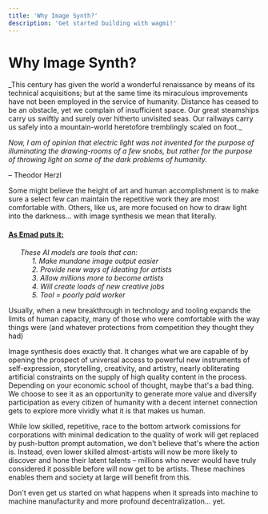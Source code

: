 ```yaml
---
title: 'Why Image Synth?'
description: 'Get started building with wagmi!'
---
```


# Why Image Synth?

<div style={{ border: '1px solid #888', padding: '1rem 2.5rem', textAlign: 'center', marginTop: '2rem', marginBottom: '3rem' }}>
_This century has given the world a wonderful renaissance by means of its technical acquisitions; but at the same time its miraculous improvements have not been employed in the service of humanity. Distance has ceased to be an obstacle, yet we complain of insufficient space. Our great steamships carry us swiftly and surely over hitherto unvisited seas. Our railways carry us safely into a mountain-world heretofore tremblingly scaled on foot._

_Now, I am of opinion that electric light was not invented for the purpose of illuminating the drawing-rooms of a few snobs, but rather for the purpose of throwing light on some of the dark problems of humanity._

– Theodor Herzl
</div>

Some might believe the height of art and human accomplishment is to make sure a select few can maintain the repetitive work they are most comfortable with. Others, like us, are more focused on how to draw light into the darkness... with image synthesis we mean that literally.

#### [As Emad puts it:](https://twitter.com/EMostaque/status/1569892586839490560)

&nbsp;&nbsp;&nbsp;&nbsp;&nbsp;&nbsp;_These AI models are tools that can:_<br />
&nbsp;&nbsp;&nbsp;&nbsp;&nbsp;&nbsp;&nbsp;&nbsp;&nbsp;&nbsp;&nbsp;&nbsp;_1. Make mundane image output easier_<br />
&nbsp;&nbsp;&nbsp;&nbsp;&nbsp;&nbsp;&nbsp;&nbsp;&nbsp;&nbsp;&nbsp;&nbsp;_2. Provide new ways of ideating for artists_<br />
&nbsp;&nbsp;&nbsp;&nbsp;&nbsp;&nbsp;&nbsp;&nbsp;&nbsp;&nbsp;&nbsp;&nbsp;_3. Allow millions more to become artists_<br />
&nbsp;&nbsp;&nbsp;&nbsp;&nbsp;&nbsp;&nbsp;&nbsp;&nbsp;&nbsp;&nbsp;&nbsp;_4. Will create loads of new creative jobs_<br />
&nbsp;&nbsp;&nbsp;&nbsp;&nbsp;&nbsp;&nbsp;&nbsp;&nbsp;&nbsp;&nbsp;&nbsp;_5. Tool = poorly paid worker_<br />

Usually, when a new breakthrough in technology and tooling expands the limits of human capacity, many of those who were comfortable with the way things were (and whatever protections from competition they thought they had)

Image synthesis does exactly that. It changes what we are capable of by opening the prospect of universal access to powerful new instruments of self-expression, storytelling, creativity, and artistry, nearly obliterating artificial constraints on the supply of high quality content in the process. Depending on your economic school of thought, maybe that's a bad thing. We choose to see it as an opportunity to generate more value and diversify participation as every citizen of humanity with a decent internet connection gets to explore more vividly what it is that makes us human.

While low skilled, repetitive, race to the bottom artwork comissions for corporations with minimal dedication to the quality of work will get replaced by push-button prompt automation, we don't believe that's where the action is. Instead, even lower skilled almost-artists will now be more likely to discover and hone their latent talents – millions who never would have truly considered it possible before will now get to be artists. These machines enables them and society at large will benefit from this.

Don't even get us started on what happens when it spreads into machine to machine manufacturity and more profound decentralization... yet.